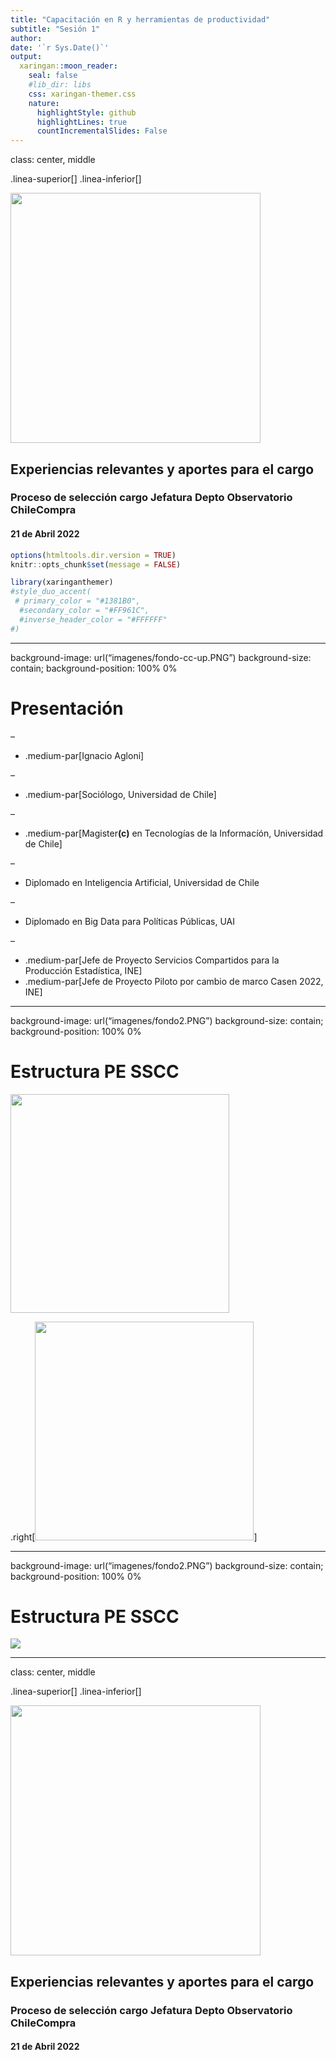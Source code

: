 ```yaml
---
title: "Capacitación en R y herramientas de productividad"
subtitle: "Sesión 1"  
author: 
date: '`r Sys.Date()`'
output:
  xaringan::moon_reader:
    seal: false
    #lib_dir: libs
    css: xaringan-themer.css
    nature:
      highlightStyle: github
      highlightLines: true
      countIncrementalSlides: False
---
```


class: center, middle

.linea-superior[]
.linea-inferior[]


<img src="imagenes/logo-chilecompra.JPG" width="400" />


## Experiencias relevantes y aportes para el cargo

### Proceso de selección cargo Jefatura Depto Observatorio ChileCompra

#### 21 de Abril 2022

```r
options(htmltools.dir.version = TRUE)
knitr::opts_chunk$set(message = FALSE) 
```

```r
library(xaringanthemer)
#style_duo_accent(
 # primary_color = "#1381B0",
  #secondary_color = "#FF961C",
  #inverse_header_color = "#FFFFFF"
#)
```


---

background-image: url("imagenes/fondo-cc-up.PNG")
background-size: contain;
background-position: 100% 0%

# Presentación

--

- .medium-par[Ignacio Agloni]

--

- .medium-par[Sociólogo, Universidad de Chile]

--

- .medium-par[Magister**(c)** en Tecnologías de la Informacíón, Universidad de Chile]

--

  - Diplomado en Inteligencia Artificial, Universidad de Chile

--

  - Diplomado en Big Data para Políticas Públicas, UAI

--

- .medium-par[Jefe de Proyecto Servicios Compartidos para la Producción Estadística, INE]
- .medium-par[Jefe de Proyecto Piloto por cambio de marco Casen 2022, INE]

---

background-image: url("imagenes/fondo2.PNG")
background-size: contain;
background-position: 100% 0%

# Estructura PE SSCC

<img src="imagenes/calidad.gif" width="350">

.right[<img src="imagenes/cod_automatica.gif" width="350">]



---

background-image: url("imagenes/fondo2.PNG")
background-size: contain;
background-position: 100% 0%

# Estructura PE SSCC

![](imagenes/estructura_sscc2.PNG)

---

class: center, middle

.linea-superior[]
.linea-inferior[]


<img src="imagenes/logo-chilecompra.JPG" width="400" />


## Experiencias relevantes y aportes para el cargo

### Proceso de selección cargo Jefatura Depto Observatorio ChileCompra

#### 21 de Abril 2022
